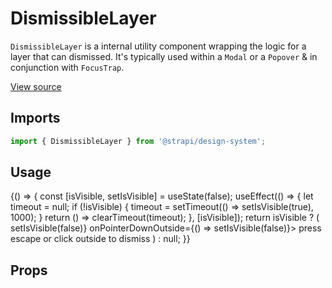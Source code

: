 <!--- Dismissable.stories.mdx --->



<Meta title="Design System/Technical Components/DismissibleLayer" component={DismissibleLayer} />

# DismissibleLayer

`DismissibleLayer` is a internal utility component wrapping the logic for a layer that can dismissed. It's typically
used within a `Modal` or a `Popover` & in conjunction with `FocusTrap`.

[View source](https://github.com/strapi/design-system/tree/main/packages/strapi-design-system/src/DismissibleLayer)

## Imports

```js
import { DismissibleLayer } from '@strapi/design-system';
```

## Usage

<Canvas>
  <Story name="base">
    {() => {
      const [isVisible, setIsVisible] = useState(false);
      useEffect(() => {
        let timeout = null;
        if (!isVisible) {
          timeout = setTimeout(() => setIsVisible(true), 1000);
        }
        return () => clearTimeout(timeout); 
      }, [isVisible]);
      return isVisible ? (
        <DismissibleLayer onEscapeKeyDown={() => setIsVisible(false)} onPointerDownOutside={() => setIsVisible(false)}>
          <Typography style={{ backgroundColor: '#ccc', padding: '20px', display: 'block' }}>
            press escape or click outside to dismiss
          </Typography>
        </DismissibleLayer>
      ) : null; 
    }}
  </Story>
</Canvas>

## Props

<ArgsTable of={DismissibleLayer} />
